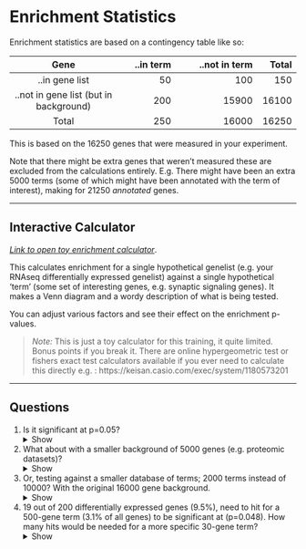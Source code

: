 # Enrichment Statistics



Enrichment statistics are based on a contingency table like so:

|        Gene        | ..in term | ..not in term | Total |
|:------------------:|----------:|--------------:|------:|
|     ..in gene list |        50 |           100 |   150 |
| ..not in gene list (but in background) |       200 |         15900 | 16100 |
|              Total |       250 |         16000 | 16250 |


This is based on the 16250 genes that were measured in your experiment. 

Note that there might be extra genes that weren't measured these are excluded from the calculations entirely. E.g. There might have been an extra 5000 terms (some of which might have been annotated with the term of interest), making for 21250 _annotated_ genes.



---

## Interactive Calculator

[*Link to open toy enrichment calculator*](https://bioinformatics3.erc.monash.edu/rsconnect/content/241/). 

This calculates enrichment for a single hypothetical genelist (e.g. your RNAseq differentially expressed genelist) against a single hypothetical 'term' (some set of interesting genes, e.g. synaptic signaling genes). It makes a Venn diagram and a wordy description of what is being tested.

You can adjust various factors and see their effect on the enrichment p-values. 


> _Note:_ This is just a toy calculator for this training, it quite limited. Bonus points if you break it. There are online hypergeometric test or fishers exact test calculators available if you ever need to calculate this directly e.g. : https://keisan.casio.com/exec/system/1180573201  


---

## Questions 

1. Is it significant at p=0.05?
<details>
<summary>Show</summary>
No, corrected pval=0.087
</details>

2. What about with a smaller background of 5000 genes (e.g. proteomic datasets)?
<details>
<summary>Show</summary>
Even less so - corrected pval=1
</details>

3. Or, testing against a smaller database of terms; 2000 terms instead of 10000? With the original 16000 gene background.
<details>
<summary>Show</summary>
Yes, now corrected pval=0.017
</details>

4. 19 out of 200 differentially expressed genes (9.5%), need to hit for a 500-gene term (3.1% of all genes) to be significant at (p=0.048). How many hits would be needed for a more specific 30-gene term?
<details>
<summary>Show</summary>
5 hits - 2.5% of the differentially expressed genes vs 0.19% of all genes
</details>

